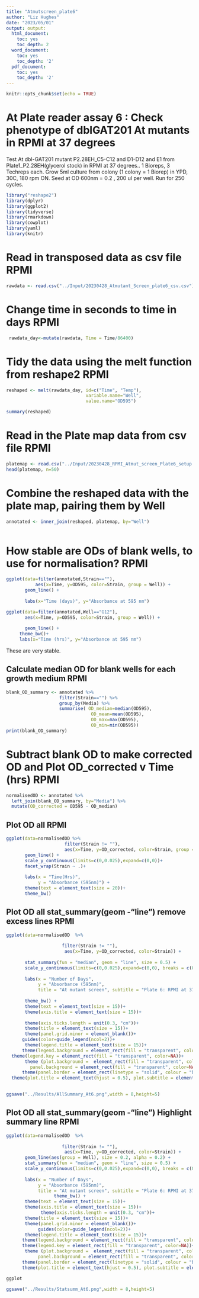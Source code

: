 ```yaml
---
title: "Atmutscreen_plate6"
author: "Liz Hughes"
date: "2023/05/01"
output: output:
  html_document:
    toc: yes
    toc_depth: 2
  word_document:
    toc: yes
    toc_depth: '2'
  pdf_document:
    toc: yes
    toc_depth: '2'
---
```


```r
knitr::opts_chunk$set(echo = TRUE)
```


# At Plate reader assay 6 : Check phenotype of dblGAT201 At mutants in RPMI at 37 degrees

Test At dbl-GAT201 mutant P2.28EH_C5-C12 and D1-D12 and E1 from Plate1_P2.28EH(glycerol stock) in RPMI at 37 degrees..
1 Bioreps, 3 Techreps each.
Grow 5ml culture from colony (1 colony = 1 Biorep) in YPD, 30C, 180 rpm ON.
Seed at OD 600nm = 0.2 , 200 ul per well.
Run for 250 cycles.

```r

library("reshape2")
library(dplyr)
library(ggplot2)
library(tidyverse)
library(rmarkdown)
library(cowplot)
library(yaml)
library(knitr)
```



# Read in transposed data as csv file RPMI

```r

rawdata <- read.csv("../Input/20230428_Atmutant_Screen_plate6_csv.csv")

```

# Change time in seconds to time in days RPMI

```r

 rawdata_day<-mutate(rawdata, Time = Time/86400)

```

# Tidy the data using the melt function from reshape2 RPMI

```r

reshaped <- melt(rawdata_day, id=c("Time", "Temp"), 
                              variable.name="Well",
                              value.name="OD595")

summary(reshaped)
```

# Read in the Plate map data from csv file RPMI

```r

platemap <- read.csv("../Input/20230428_RPMI_Atmut_screen_Plate6_setup.csv")
head(platemap, n=50)


```

# Combine the reshaped data with the plate map, pairing them by Well 

```r

annotated <- inner_join(reshaped, platemap, by="Well")
 
```

# How stable are ODs of blank wells, to use for normalisation? RPMI

```r

ggplot(data=filter(annotated,Strain==""),
           aes(x=Time, y=OD595, color=Strain, group = Well)) + 
       geom_line() + 
       
       labs(x="Time (days)", y="Absorbance at 595 nm")
```


```r

ggplot(data=filter(annotated,Well=="G12"), 
       aes(x=Time, y=OD595, color=Strain, group = Well)) + 
 
       geom_line() + 
     theme_bw()+
     labs(x="Time (hrs)", y="Absorbance at 595 nm")

```


These are very stable.

## Calculate median OD for blank wells for each growth medium RPMI


```r

blank_OD_summary <- annotated %>%
                    filter(Strain=="") %>%
                    group_by(Media) %>%
                    summarise( OD_median=median(OD595),
                                OD_mean=mean(OD595),
                                OD_max=max(OD595),
                                OD_min=min(OD595))
print(blank_OD_summary)
```

# Subtract blank OD to make corrected OD and Plot OD_corrected v Time (hrs) RPMI

```r

normalisedOD <- annotated %>%
  left_join(blank_OD_summary, by="Media") %>%
  mutate(OD_corrected = OD595 - OD_median)

```

## Plot OD all RPMI

```r

ggplot(data=normalisedOD %>%
                      filter(Strain != ""), 
                      aes(x=Time, y=OD_corrected, color=Strain, group = Well)) + 
       geom_line() + 
       scale_y_continuous(limits=c(0,0.025),expand=c(0,0))+
       facet_wrap(Strain ~ .)+
  
       labs(x = "Time(Hrs)",
            y = "Absorbance (595nm)") +
       theme(text = element_text(size = 20))+
       theme_bw()
```

## Plot OD all stat_summary(geom -"line") remove excess lines RPMI

```r

ggplot(data=normalisedOD  %>%
     
                     filter(Strain != ""), 
                      aes(x=Time, y=OD_corrected, color=Strain)) + 
       
       stat_summary(fun = "median", geom = "line", size = 0.5) +
       scale_y_continuous(limits=c(0,0.025),expand=c(0,0), breaks = c(0, 0.01, 0.02)) +
  
       labs(x = "Number of Days",
            y = "Absorbance (595nm)",
            title = "At mutant screen", subtitle = "Plate 6: RPMI at 37 degrees") +
           
       theme_bw() +
       theme(text = element_text(size = 15))+
       theme(axis.title = element_text(size = 15))+
       
       theme(axis.ticks.length = unit(0.3, "cm"))+
       theme(title = element_text(size = 15))+
       theme(panel.grid.minor = element_blank())+
      guides(color=guide_legend(ncol=2))+
       theme(legend.title = element_text(size = 15))+
      theme(legend.background = element_rect(fill = "transparent", color=NA))+
  theme(legend.key = element_rect(fill = "transparent", color=NA))+
       theme (plot.background =  element_rect(fill = "transparent", color=NA), 
         panel.background = element_rect(fill = "transparent", color=NA),)+
      theme(panel.border = element_rect(linetype = "solid", colour = "black", size = 2))+
  theme(plot.title = element_text(hjust = 0.5), plot.subtitle = element_text(hjust = 0.5) )
       
```


```r

ggsave("../Results/AllSummary_At6.png",width = 8,height=5)
```


## Plot OD all stat_summary(geom -"line") Highlight summary line RPMI

```r

ggplot(data=normalisedOD  %>%
       
                     filter(Strain != ""), 
                      aes(x=Time, y=OD_corrected, color=Strain)) + 
       geom_line(aes(group = Well), size = 0.2, alpha = 0.2) + 
       stat_summary(fun = "median", geom = "line", size = 0.5) +
       scale_y_continuous(limits=c(0,0.025),expand=c(0,0), breaks = c(0, 0.01, 0.02)) +
  
       labs(x = "Number of Days",
            y = "Absorbance (595nm)",
            title = "At mutant screen", subtitle = "Plate 6: RPMI at 37 degrees") +
                  theme_bw() +
       theme(text = element_text(size = 15))+
       theme(axis.title = element_text(size = 15))+
             theme(axis.ticks.length = unit(0.3, "cm"))+
       theme(title = element_text(size = 15))+
       theme(panel.grid.minor = element_blank())+
            guides(color=guide_legend(ncol=2))+
       theme(legend.title = element_text(size = 15))+
      theme(legend.background = element_rect(fill = "transparent", color=NA))+
      theme(legend.key = element_rect(fill = "transparent", color=NA))+
       theme (plot.background =  element_rect(fill = "transparent", color=NA), 
            panel.background = element_rect(fill = "transparent", color=NA),)+
      theme(panel.border = element_rect(linetype = "solid", colour = "black", size = 1))+
      theme(plot.title = element_text(hjust = 0.5), plot.subtitle = element_text(hjust = 0.5))

ggplot
```

```r

ggsave("../Results/Statsumm_At6.png",width = 8,height=5)
```








